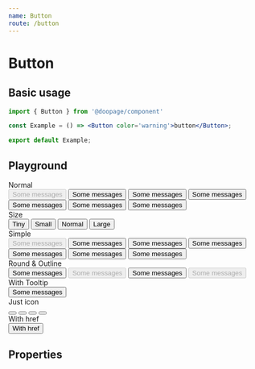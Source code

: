 ```yaml
---
name: Button
route: /button
---
```




# Button

## Basic usage

```jsx
import { Button } from '@doopage/component'

const Example = () => <Button color='warning'>button</Button>;

export default Example;
```

## Playground
<Playground>
  <div>Normal</div>
  <Button color='primary' disabled>Some messages</Button>
  <Button color='info'>Some messages</Button>
  <Button color='warning'>Some messages</Button>
  <Button color='success'>Some messages</Button>
  <Button color='danger'>Some messages</Button>
  <Button color='gray'>Some messages</Button>
  <Button color='white'>Some messages</Button>
  <div>Size</div>
  <Button size='tiny' color='info'>Tiny</Button>
  <Button size='small' color='success'>Small</Button>
  <Button size='normal' color='warning'>Normal</Button>
  <Button size='large' color='danger'>Large</Button>
  <div>Simple</div>
  <Button simple color='primary' disabled>Some messages</Button>
  <Button simple color='info'>Some messages</Button>
  <Button simple color='warning'>Some messages</Button>
  <Button simple color='success'>Some messages</Button>
  <Button simple color='danger'>Some messages</Button>
  <Button simple color='gray'>Some messages</Button>
  <Button simple color='white'>Some messages</Button>
  <div>Round & Outline</div>
  <Button round>Some messages</Button>
  <Button round disabled color='success'>Some messages</Button>
  <Button outline>Some messages</Button>
  <Button outline disabled>Some messages</Button>
  <div>With Tooltip</div>
  <Button fullWidth upcaseText tooltip='tooltip'>Some messages</Button>
  <div>Just icon</div>
  <Button justIcon size='tiny' color='info' outline><AdbIcon/></Button>
  <Button justIcon size='small' color='success' simple><AdbIcon/></Button>
  <Button justIcon size='normal' color='warning' round><AdbIcon/></Button>
  <Button justIcon size='large' color='danger'><AdbIcon/></Button>
  <div>With href</div>
  <Button href='https://www.npmjs.com/package/@doopage/component'>With href</Button>
</Playground>

## Properties

<Props of={Button} />
